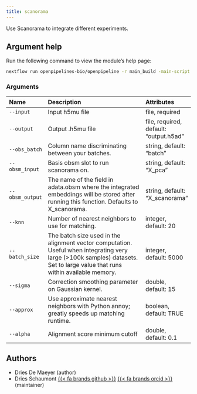 ```yaml
---
title: scanorama
---
```


Use Scanorama to integrate different experiments.


## Argument help

Run the following command to view the module's help page:
```bash
nextflow run openpipelines-bio/openpipeline -r main_build -main-script target/nextflow/integrate/scanorama/main.nf --help
```

### Arguments



:::{.column-body-outset}
|Name            |Description                                                                                                                                                                 |Attributes                             |
|:---------------|:---------------------------------------------------------------------------------------------------------------------------------------------------------------------------|:--------------------------------------|
|`--input`       |Input h5mu file                                                                                                                                                             |file, required                         |
|`--output`      |Output .h5mu file                                                                                                                                                           |file, required, default: "output.h5ad" |
|`--obs_batch`   |Column name discriminating between your batches.                                                                                                                            |string, default: "batch"               |
|`--obsm_input`  |Basis obsm slot to run scanorama on.                                                                                                                                        |string, default: "X_pca"               |
|`--obsm_output` |The name of the field in adata.obsm where the integrated embeddings will be stored after running this function. Defaults to X_scanorama.                                    |string, default: "X_scanorama"         |
|`--knn`         |Number of nearest neighbors to use for matching.                                                                                                                            |integer, default: 20                   |
|`--batch_size`  |The batch size used in the alignment vector computation. Useful when integrating very large (>100k samples) datasets. Set to large value that runs within available memory. |integer, default: 5000                 |
|`--sigma`       |Correction smoothing parameter on Gaussian kernel.                                                                                                                          |double, default: 15                    |
|`--approx`      |Use approximate nearest neighbors with Python annoy; greatly speeds up matching runtime.                                                                                    |boolean, default: TRUE                 |
|`--alpha`       |Alignment score minimum cutoff                                                                                                                                              |double, default: 0.1                   |
:::

## Authors

 * Dries De Maeyer  (author)
 * Dries Schaumont [{{< fa brands github >}}](https://github.com/DriesSchaumont) [{{< fa brands orcid >}}](https://orcid.org/0000-0002-4389-0440) (maintainer)
